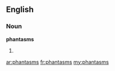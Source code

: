 ==English==

===Noun===
'''phantasms'''

# {{plural of|[[phantasm]]}}

[[ar:phantasms]]
[[fr:phantasms]]
[[my:phantasms]]
